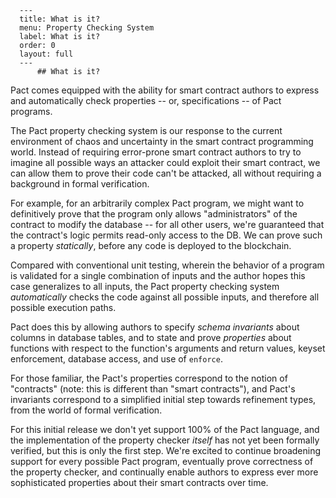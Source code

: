       ---
      title: What is it?
      menu: Property Checking System
      label: What is it?
      order: 0
      layout: full
      ---
          ## What is it?

Pact comes equipped with the ability for smart contract authors to express and
automatically check properties -- or, specifications -- of Pact programs.

The Pact property checking system is our response to the current environment of
chaos and uncertainty in the smart contract programming world. Instead of
requiring error-prone smart contract authors to try to imagine all possible ways
an attacker could exploit their smart contract, we can allow them to prove their
code can't be attacked, all without requiring a background in formal
verification.

For example, for an arbitrarily complex Pact program, we might want to
definitively prove that the program only allows "administrators" of the contract
to modify the database -- for all other users, we're guaranteed that the
contract's logic permits read-only access to the DB. We can prove such a
property _statically_, before any code is deployed to the blockchain.

Compared with conventional unit testing, wherein the behavior of a program is
validated for a single combination of inputs and the author hopes this case
generalizes to all inputs, the Pact property checking system _automatically_
checks the code against all possible inputs, and therefore all possible
execution paths.

Pact does this by allowing authors to specify _schema invariants_ about columns
in database tables, and to state and prove _properties_ about functions with
respect to the function's arguments and return values, keyset enforcement,
database access, and use of `enforce`.

For those familiar, the Pact's properties correspond to the notion of
"contracts" (note: this is different than "smart contracts"), and Pact's
invariants correspond to a simplified initial step towards refinement types,
from the world of formal verification.

For this initial release we don't yet support 100% of the Pact language, and the
implementation of the property checker _itself_ has not yet been formally
verified, but this is only the first step. We're excited to continue broadening
support for every possible Pact program, eventually prove correctness of the
property checker, and continually enable authors to express ever more
sophisticated properties about their smart contracts over time.
